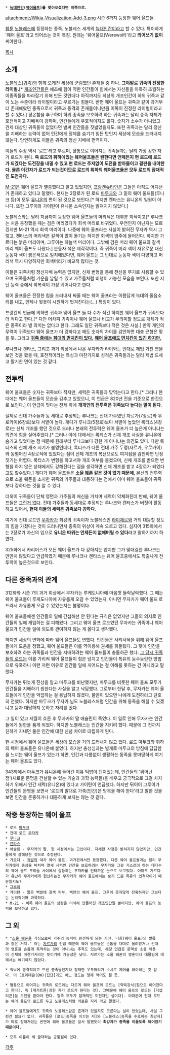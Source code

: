 * '''[[늑대인간]]([[웨어울프]])를 찾아오셨다면 이쪽으로.'''

attachment:/Wikia-Visualization-Add-3.png
시즌 6까지 등장한 웨어 울프들.

[[웹툰]] [[노블레스(웹툰)|노블레스]]에 등장하는 종족. 노블레스 세계의 [[늑대인간]]이라고 할 수 있다.
특이하게 '웨어 울프'라고 띄어쓰는 것이 특징. 원래는 '웨어울프(Werewolf)'라고 '''띄어쓰기 없이''' 써야한다.

[[목차]]

== 소개 ==
[[노블레스(노블레스)|노블레스(귀족)]]와 함께 오래전 세상에 군림했던 존재들 중 하나. '''그야말로 귀족의 진정한 라이벌.'''[* [[개조인간(노블레스)|개조인간]]들은 애초에 힘이 약한 인간들이 힘에서는 자신들을 아득히 초월하는 이종족들을 따라잡기 위해 만든 것인데다 아직까지도 최상위 개조인간이 하위 귀족과 같이 노는 수준이라 라이벌이라고 부르기는 힘들다. 반면 웨어 울프는 귀족과 같이 과거부터 존재해왔던 종족으로서 귀족과 동격의 존재들이니만큼 이쪽이 진정한 라이벌이라고 할 수 있다.] 평온함을 추구하며 하위 종족을 보호하려 하는 귀족과는 달리 종족 자체가 호전적이고 지배욕이 강하며, 인간들에게 우호적이지도 않다. 숫자가 소수가 아니었고 견제 대상인 귀족들이 없었다면 벌써 인간들을 짓밟았을지도. 또한 귀족과는 달리 정신을 지배하는 능력이 없어 인간에게 정체를 숨기기 힘든 탓인지 세상에 모습을 드러내지 않는다. 당연하게도 이들은 귀족의 정신 지배에 면역이다.

이들의 수장 역시 '로드'라고 부르며, 혈통으로 이어지는 귀족들과는 달리 가장 강한 자가 로드가 된다. '''즉 로드의 휘하에있는 웨어울프들은 원한다면 언제든지 현 로드에 로드가 되겠다는 도전장을 내밀 수 있고 현 로드는 주저없이 도전을 받아들이고 결판을 내야한다. 물론 이긴자가 로드가 되는것이므로 로드의 휘하의 웨어울프들은 모두 로드의 잠재적인 도전자다.'''

[[M-21(노블레스)|M-21]]은 웨어 울프가 멸종했다고 알고 있었지만, [[프랑켄슈타인(노블레스)|프랑켄슈타인]]은 그들은 아직도 어디선가 존재하고 있다고 말했다. 현재는 2장로가 된 로드 [[마두크]]와 그 밑의 웨어 울프들(루나크 등)이 모두 [[유니온(노블레스)|유니온]]의 편이 된 것으로 보인다.[* 하지만 켄타스는 유니온의 일원이 아니다. 또한 그루이와 가이탄이 유니온 소속인지는 밝혀지지 않았다.]

노블레스와는 달리 지금까지 등장한 웨어 울프들의 머리색은 대부분 회색이고[* 루나크는 처음 등장했을 때는 검은 머리였다가 회색 머리로 바뀌었다. 우연인지 아닌지는 모르겠지만 M-21 역시 회색 머리이다. 나중에 웨어 울프라는 사실이 밝혀진 무자카 역시 그렇고, 켄타스의 머리색은 갈색이 많이 돌기는 하지만 회색의 범주에 들어간다. 하지만 가르다는 붉은 머리이며, 그루이는 하늘색 머리이다. 그밖에 검은 머리 웨어 울프와 갈색 머리 웨어 울프도 나왔다.] 눈동자 색은 제각각이다. 즉 귀족이 머리 색이 자유로운 대신 눈동자 색이 붉은색으로 일치해있다면, 웨어 울프는 그 반대로 눈동자 색이 다양하고 머리색 역시 다양하지만 회색머리가 비교적 많다는 것.

이들은 귀족처럼 정신지배 능력은 없지만, 신체 변형을 통해 전신을 무기로 사용할 수 있으며 귀족들처럼 기운을 날릴 수 있고 가주들처럼 비행이 가능한 모습을 보인다. 또한 지닌 능력 중에서 회복력이 가장 뛰어나다고 한다.

웨어 울프들은 진정한 힘을 드러내서 싸울 때는 웨어 울프라는 이름답게 늑대의 울음소리를 내고, 언제나 윗옷이 시원하게 벗겨진다는(...) 특징이 있다.

프랑켄의 언급에 의하면 귀족과 웨어 울프 둘 다 수가 적긴 하지만 웨어 울프가 귀족보다 더 적다고 한다.[* 다만 어차피 귀족이나 웨어 울프나 비교가 무의미할 정도로 개체가 적은 종족이라 별 의미는 없다고 한다. 그래도 일단 귀족보다 적은 것은 사실.] 만약 개인의 무력이 귀족보다 웨어 울프가 더 강하다고 해도 숫자의 차이를 감안하면 대충 균형은 맞을 듯. 그리고 [[카디스 에트라마 디 라이제르|'''귀족 중에는 희대의 먼치킨이 있다.''']] [[무자카|'''웨어 울프에도 먼치킨이 있긴 하지만.''']]

루나크나 켄타스, 그리고 과거 회상에서 나온 무자카가 라이와는 반대로 제법 거친 면을 보인 것을 봤을 때, 호전적이라는 특성과 마찬가지로 성격은 귀족들과는 달리 제법 드세고 활기찬 면이 있는 것 같다.

== 전투력 ==
웨어 울프들은 숫자는 귀족보다 적지만, 세력은 귀족들과 맞먹는다고 한다.[* 그러나 현대에는 웨어 울프들이 모습을 감추고 있었으니, 이 언급은 820년 전을 기준으로 한것으로 보인다.] 이 언급이 맞다는 전제 하에 '''개개인의 전투력은 귀족보다 높다는 말이 된다'''.

실제로 전대 가주들과 동 세대로 추정되는 루나크는 전대 가주였던 자르가(7장로)와 우로카이(6장로)보다 서열이 높다. 게다가 루나크(5장로)보다 서열이 높았던 록티스(4장로)는 신체 개조를 했던 것으로 드러나 본래의 전투력은 웨어 울프가 더 높은게 아니냐는 의견에 힘을 실어주었다.[* 그러나 이에 대해서는 록티스가 신체 개조 사실을 유니온에 숨기고 있었다는 점 때문에 원래부터 루나크보다 강한 게 아니냐는 의견도 있다. 다만 록티스의 신체 개조 시기가 불명인데다, 록티스가 다른 전대 가주 두명(자르가, 우로카이)와 동떨어진 4장로직에 있었다는 점이 신체 개조의 복선으로도 여겨짐을 감안하면 단정짓기는 어렵다. 록티스가 변형을 하고서야 개조 여부를 들켰으며, 신체 개조를 받으면 변형을 하지 않은 상태에서도 강해진다는 점을 생각하면 신체 개조를 받고 4장로가 되었다고도 할수있다.] 게다가 웨어 울프들은 '''[[소울 웨폰]] 같은 것이 없기 때문에''', 본신의 전투력으로 소울 웨폰을 소지한 귀족의 가주들과 대등하다는 점에서 이미 웨어 울프들이 귀족보다 강하다는 것을 알 수 있다.

더욱이 귀족들이 단체 영면과 가주들의 배신을 거치며 세력이 약체화된데 반해, 웨어 울프들은 [[그런거 없다]]. 전대 가주들과 동세대로 추정되는 루나크와 켄타스가 버젓이 활동하고 있어서, '''현재 이들의 세력은 귀족보다 강하다'''.

여기에 전대 로드인 [[무자카]]가 최강의 귀족이자 노블레스인 [[라이제르]]와 거의 대등할 정도의 힘을 가졌다는 것이 드러나면서 종족의 위상이 계속 오르고 있다. 심지어 315화에서는 2장로가 자신의 입으로 '''유니온 따위는 언제든지 없애버릴 수 있다'''라고 말하기까지 하였다.

325화에서 카리어스가 모든 웨어 울프가 다 강하지는 않지만 그가 맞대결한 루나크는 만만치 않았다고 언급하였기 때문에 루나크나 켄타스는 웨어 울프중에서도 특출나게 전투력이 높은것으로 보인다.

== 다른 종족과의 관계 ==
312화와 시즌 7의 과거 회상에서 무자카는 루케도니아에 마음껏 들락날락했다. 그 때는 웨어 울프들이 루케도니아에 자유롭게 오갈 수 있었는지, 아니면 무자카가 웨어 울프 로드라서 자유롭게 오갈 수 있었는지는 불명이다.

웨어 울프들에겐 인간들의 일에 간섭해선 안 된다는 규칙은 없었지만 그들의 의지로 인간들의 일에 개입하는 걸 피해왔다. 그리고 웨어 울프 로드였던 무자카는 귀족이나 웨어 울프가 인간들 일에 되도록 관여하지 않는 게 옳다고 생각했다. 

하지만 세상의 변화에 따라 웨어 울프들도 변했다. 인간들은 사리사욕을 위해 웨어 울프들에게 도움을 청했고, 웨어 울프들은 이를 역이용해 권세를 휘둘렀다. 그 탓에 인간을 보호하려 하는 귀족들과 인간을 지배하려는 웨어 울프들이 충돌하곤 했다.  [[전대 로드|그 당시 귀족들의 로드]]는 이를 가리켜 웨어 울프들이 힘은 넘치고 인간들이 특유의 능수능란한 방법으로 유혹하니 이런 저런 이유로 인간들 일에 끼어드는 걸 이해를 못하는 건 아니라고 말했다. 

무자카는 뒤늦게 진상을 알고 마두크를 비난했지만, 마두크를 비롯한 웨어 울프 모두가 인간들을 지배하기 원한다는 사실을 알고 낙담했다. 그로부터 한달 후, 무자카는 웨어 울프들에게 인간을 억압하는 걸 용납하지 않겠다, 불만이 있으면 나에게 도전하라고 단호히 전했다. 하지만 마두크가 무자카 님도 노블레스처럼 인간을 위해 동족을 해칠 수 있겠냐고 묻자 대답하지 못하고 자리를 떴다.

그 일이 있고 세월이 흐른 후 무자카의 딸 애슐린이 죽었다. 이 일로 인해 무자카는 인간들에게 원한을 품게 되었다. 하지만 노블레스는 인간을 지키려 했다. 때문에 그 전까지 친하게 지내던 둘은 인간에 대한 신념 차이로 대립하게 된다.

현 시점에서 웨어 울프들은 세상에 모습을 거의 드러내지 않고 있다. 로드 마두크와 휘하의 웨어 울프들은 유니온에 붙었다. 
하지만 충성심과는 별개로 마두크의 방침에 답답함을 느끼는 웨어 울프가 있는가 하면, 인간과 다름없이 생활하는 동족을 못마땅하게 여기는 웨어 울프도 있다.

343화에서 마두크가 유니온에 들어간 이유 떡밥이 던져젔는데, 인간들의 '뛰어난 점'(새로운 문명을 건설할 수 있는 기술과 과학 능력들)을 배우고 궁극적으로 그걸 차지하기 위해서 인간 세력(유니온)에 있다고 가이탄이 언급했다. 하지만 뒤이어 그루이가 인간들의 문명을 보면서 '로드의 말대로 가축(인간)은 방목을 해야 한다'라고 말한 것을 보면 인간을 존중하거나 대등하게 보지는 않는 것 같다. 


== 작중 등장하는 웨어 울프 ==
 * 로드 [[마두크]]
 * 전대 로드 [[무자카]]
 * [[루나크(노블레스)|루나크]]
 * [[켄타스]]
 * 애슐린 - 무자카의 딸. 현 시점에서는 고인이다. 자세한 사정은 밝혀지지 않았지만, 인간들에게 살해당한 것으로 추정된다.
 * 가르다 - [[적발]]의 여자 웨어 울프. 과거편에서만 등장했다. 다른 웨어 울프들과는 달리 무자카에게 충성을 바치며 열세 세력인 인간을 보호하려는 무자카와 그걸 거스르려 하는 대다수의 웨어 울프 무리들 사이에서 갈등하는 무자카를 안타까운 눈으로 보고있다. 아마도 가르다가 유난히 무자카에게 헌신하는건 무자카가 웨어 울프에서는 보기 드문 특유의 인격자이기 때문일지도?
 * [[그루이]] 
 * 가이탄 - 짧은 백발에 갈색 피부, 백안의 웨어 울프. 그루이 못지않게 잔혹하지만 그보다는 논리적이며 과묵하다.
 * [[M-21(노블레스)|M-21]] - 비록 웨어 울프의 심장을 이식해 만들어진 [[개조인간(노블레스)|개조인간]]일 뿐이지만, 웨어 울프의 능력을 보유하고 있다.

== 그 외 ==
 * "[[소울 웨폰]]을 가짐으로써 가주의 능력이 완전하게 되는 거야. 너희(웨어 울프)의 발톱과 같은 거지." 라는 [[자르가 시리아나|자르가]]의 언급 때문에 웨어 울프들은 손톱을 대대로 물려받거나 선대의 영혼을 손톱에 축적하는 것이 아니냐는 추측도 있는데, 해당 언급은 문맥상 소울 웨폰이 신체와 마찬가지라는 뜻이기에 가능성은 낮다. 자르가는 소울 웨폰의 영혼이나 대물림에 대해서는 얘기하지 않았다.

 * 워낙에 공격적이고 드센 종족들인지라 강력한 우두머리가 수시로 제어를 해야하는 것 같다. 이 [프레데콘(BW)|집단]과도 어느 정도는 형제 먹어도 될 듯.

 * 혈통으로 이어지는 귀족의 로드와는 다르게 웨어 울프의 로드는 [약육강식|힘으로 이어진다고 한다]. 즉 [메가트론|강한 자가 로드가 된다는 것]. 그때문에 웨어 울프의 로드는 [디셉티콘|늘 도전을 받아야 한다. 일족 모두가 잠재적인 도전자인 셈이다]. 이때문에 전대 로드는 웨어 울프의 로드를 두고 노블레스처럼 외로운 자리 라고 말했다.

 * 웨어 울프들에게도 귀족의 노블레스같은 존재가 있을지도 모른다는 설이 있었는데, 사실 그런건 필요가 없다. 귀족들은 [로드|종족을 이끄는 자]와 [노블레스|종족을 수호하는 최강자]가 따로 정해져있는 반면에 웨어 울프들은 앞서 말했듯이 '''최강자가 종족을 이끌도록 되어있기 때문이다.'''

 * 모두 이름이 세 글자라는 공통점이 있다.

[[각주]]
